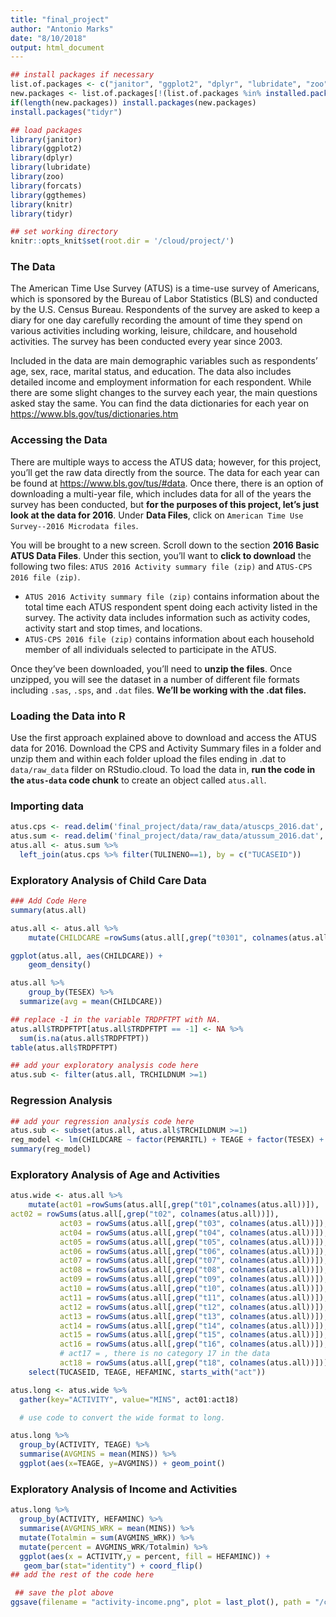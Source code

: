 ```yaml
---
title: "final_project"
author: "Antonio Marks"
date: "8/10/2018"
output: html_document
---
```


```r
## install packages if necessary
list.of.packages <- c("janitor", "ggplot2", "dplyr", "lubridate", "zoo", "forcats", "ggthemes", "knitr", "rmarkdown")
new.packages <- list.of.packages[!(list.of.packages %in% installed.packages()[,"Package"])]
if(length(new.packages)) install.packages(new.packages)
install.packages("tidyr")

## load packages
library(janitor)
library(ggplot2)
library(dplyr)
library(lubridate)
library(zoo)
library(forcats)
library(ggthemes)
library(knitr)
library(tidyr)

## set working directory
knitr::opts_knit$set(root.dir = '/cloud/project/')
```

### The Data

The American Time Use Survey (ATUS) is a time-use survey of Americans, which is sponsored by the Bureau of Labor Statistics (BLS) and conducted by the U.S. Census Bureau. Respondents of the survey are asked to keep a diary for one day carefully recording the amount of time they spend on various activities including working, leisure, childcare, and household activities. The survey has been conducted every year since 2003.

Included in the data are main demographic variables such as respondents' age, sex, race, marital status, and education. The data also includes detailed income and employment information for each respondent. While there are some slight changes to the survey each year, the main questions asked stay the same. You can find the data dictionaries for each year on [https://www.bls.gov/tus/dictionaries.htm](https://www.bls.gov/tus/dictionaries.htm)


### Accessing the Data

There are multiple ways to access the ATUS data; however, for this project, you'll get the raw data directly from the source. The data for each year can be found at [https://www.bls.gov/tus/#data](https://www.bls.gov/tus/#data). Once there, there is an option of downloading a multi-year file, which includes data for all of the years the survey has been conducted, but **for the purposes of this project, let's just look at the data for 2016**. Under **Data Files**, click on `American Time Use Survey--2016 Microdata files`. 

You will be brought to a new screen. Scroll down to the section **2016 Basic ATUS Data Files**. Under this section, you'll want to **click to download** the following two files: `ATUS 2016 Activity summary file (zip)` and `ATUS-CPS 2016 file (zip)`. 

* `ATUS 2016 Activity summary file (zip)` contains information about the total time each ATUS respondent spent doing each activity listed in the survey. The activity data includes information such as activity codes, activity start and stop times, and locations.
* `ATUS-CPS 2016 file (zip)` contains information about each household member of all individuals selected to participate in the ATUS.

Once they've been downloaded, you'll need to **unzip the files**. Once unzipped, you will see the dataset in a number of different file formats including `.sas`, `.sps`, and `.dat` files. **We'll be working with the .dat files.**

### Loading the Data into R

Use the first approach explained above to download and access the ATUS data for 2016. Download the CPS and Activity Summary files in a folder and unzip them and within each folder upload the files ending in .dat to `data/raw_data` filder on RStudio.cloud. To load the data in, **run the code in the `atus-data` code chunk** to create an object called `atus.all`.

### Importing data

```r
atus.cps <- read.delim('final_project/data/raw_data/atuscps_2016.dat', sep=",")
atus.sum <- read.delim('final_project/data/raw_data/atussum_2016.dat', sep=",")
atus.all <- atus.sum %>%
  left_join(atus.cps %>% filter(TULINENO==1), by = c("TUCASEID"))
```

### Exploratory Analysis of Child Care Data

```r
### Add Code Here
summary(atus.all)

```


```r
atus.all <- atus.all %>% 
    mutate(CHILDCARE =rowSums(atus.all[,grep("t0301", colnames(atus.all))]) )
```

```r
ggplot(atus.all, aes(CHILDCARE)) + 
    geom_density()
```

```r
atus.all %>% 
    group_by(TESEX) %>% 
  summarize(avg = mean(CHILDCARE))
```

```r
## replace -1 in the variable TRDPFTPT with NA.
atus.all$TRDPFTPT[atus.all$TRDPFTPT == -1] <- NA %>%
  sum(is.na(atus.all$TRDPFTPT))
table(atus.all$TRDPFTPT)
```

```r
## add your exploratory analysis code here
atus.sub <- filter(atus.all, TRCHILDNUM >=1)
```

### Regression Analysis

```r
## add your regression analysis code here
atus.sub <- subset(atus.all, atus.all$TRCHILDNUM >=1)
reg_model <- lm(CHILDCARE ~ factor(PEMARITL) + TEAGE + factor(TESEX) + HEFAMINC + TRCHILDNUM + factor(TRDPFTPT), data = atus.sub )
summary(reg_model)
```

### Exploratory Analysis of Age and Activities

```r
atus.wide <- atus.all %>%
    mutate(act01 =rowSums(atus.all[,grep("t01",colnames(atus.all))]),
act02 = rowSums(atus.all[,grep("t02", colnames(atus.all))]),
           act03 = rowSums(atus.all[,grep("t03", colnames(atus.all))]),
           act04 = rowSums(atus.all[,grep("t04", colnames(atus.all))]),
           act05 = rowSums(atus.all[,grep("t05", colnames(atus.all))]),
           act06 = rowSums(atus.all[,grep("t06", colnames(atus.all))]),
           act07 = rowSums(atus.all[,grep("t07", colnames(atus.all))]),
           act08 = rowSums(atus.all[,grep("t08", colnames(atus.all))]),
           act09 = rowSums(atus.all[,grep("t09", colnames(atus.all))]),
           act10 = rowSums(atus.all[,grep("t10", colnames(atus.all))]),
           act11 = rowSums(atus.all[,grep("t11", colnames(atus.all))]),
           act12 = rowSums(atus.all[,grep("t12", colnames(atus.all))]),
           act13 = rowSums(atus.all[,grep("t13", colnames(atus.all))]),
           act14 = rowSums(atus.all[,grep("t14", colnames(atus.all))]),
           act15 = rowSums(atus.all[,grep("t15", colnames(atus.all))]),
           act16 = rowSums(atus.all[,grep("t16", colnames(atus.all))]),
           # act17 = , there is no category 17 in the data
           act18 = rowSums(atus.all[,grep("t18", colnames(atus.all))])) %>% 
    select(TUCASEID, TEAGE, HEFAMINC, starts_with("act"))
```

```r
atus.long <- atus.wide %>% 
  gather(key="ACTIVITY", value="MINS", act01:act18)

  # use code to convert the wide format to long.
```

```r
atus.long %>%
  group_by(ACTIVITY, TEAGE) %>%
  summarise(AVGMINS = mean(MINS)) %>%
  ggplot(aes(x=TEAGE, y=AVGMINS)) + geom_point()
```
 
### Exploratory Analysis of Income and Activities
```r
atus.long %>%
  group_by(ACTIVITY, HEFAMINC) %>%
  summarise(AVGMINS_WRK = mean(MINS)) %>%
  mutate(Totalmin = sum(AVGMINS_WRK)) %>%
  mutate(percent = AVGMINS_WRK/Totalmin) %>%
  ggplot(aes(x = ACTIVITY,y = percent, fill = HEFAMINC)) +
   geom_bar(stat="identity") + coord_flip()
## add the rest of the code here
```
 
 
```r
 ## save the plot above
ggsave(filename = "activity-income.png", plot = last_plot(), path = "/cloud/project/final_project/figures/explanatory_figures")
```